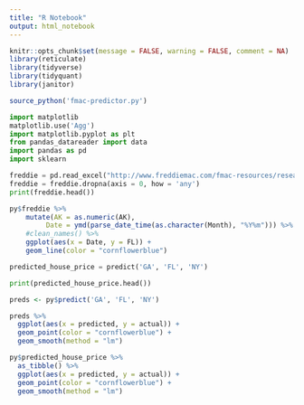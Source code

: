 ```yaml
---
title: "R Notebook"
output: html_notebook
---
```


```r
knitr::opts_chunk$set(message = FALSE, warning = FALSE, comment = NA)
library(reticulate)
library(tidyverse)
library(tidyquant)
library(janitor)

source_python('fmac-predictor.py')
```


```python
import matplotlib
matplotlib.use('Agg')
import matplotlib.pyplot as plt
from pandas_datareader import data
import pandas as pd
import sklearn
```

```python
freddie = pd.read_excel("http://www.freddiemac.com/fmac-resources/research/docs/State_and_US_SA.xls", skiprows = 5)
freddie = freddie.dropna(axis = 0, how = 'any')
print(freddie.head())
```

```r
py$freddie %>% 
    mutate(AK = as.numeric(AK),
         Date = ymd(parse_date_time(as.character(Month), "%Y%m"))) %>% 
    #clean_names() %>% 
    ggplot(aes(x = Date, y = FL)) +
    geom_line(color = "cornflowerblue")
```


```python

predicted_house_price = predict('GA', 'FL', 'NY')

print(predicted_house_price.head())
```

```r
preds <- py$predict('GA', 'FL', 'NY')

preds %>% 
  ggplot(aes(x = predicted, y = actual)) +
  geom_point(color = "cornflowerblue") +
  geom_smooth(method = "lm")
```


```r
py$predicted_house_price %>% 
  as_tibble() %>% 
  ggplot(aes(x = predicted, y = actual)) +
  geom_point(color = "cornflowerblue") +
  geom_smooth(method = "lm")
```


